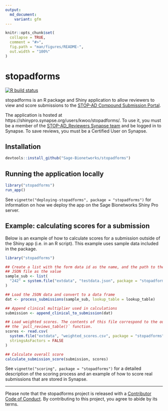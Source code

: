 ```yaml
---
output:
  md_document:
    variant: gfm
---
```


<!-- README.md is generated from README.Rmd. Please edit that file -->

```r
knitr::opts_chunk$set(
  collapse = TRUE,
  comment = "#>",
  fig.path = "man/figures/README-",
  out.width = "100%"
)
```

# stopadforms

<!-- badges: start -->
[![R build status](https://github.com/Sage-Bionetworks/stopadforms/workflows/R-CMD-check/badge.svg)](https://github.com/Sage-Bionetworks/stopadforms/actions)
<!-- badges: end -->

stopadforms is an R package and Shiny application to allow reviewers to view and
score submissions to the [STOP-AD Compound Submission Portal](https://stopadportal.synapse.org/#/).

The application is hosted at https://shinypro.synapse.org/users/kwoo/stopadforms/.
To use it, you must be a member of the
[STOP-AD_Reviewers Synapse team](https://www.synapse.org/#!Team:3403721) 
and be logged in to Synapse. To save reviews, you must be a Certified User on
Synapse.

## Installation

```r
devtools::install_github("Sage-Bionetworks/stopadforms")
```

## Running the application locally

```r
library("stopadforms")
run_app()
```

See `vignette("deploying-stopadforms", package = "stopadforms")` for information
on how we deploy the app on the Sage Bionetworks Shiny Pro server.

## Example: calculating scores for a submission

Below is an example of how to calculate scores for a submission outside of the
Shiny app (i.e. in an R script). This example uses sample data included in the
package.


```r
library("stopadforms")

## Create a list with the form data id as the name, and the path to the included
## JSON file as the value
sample_sub <- list(
  "242" = system.file("extdata", "testdata.json", package = "stopadforms")
)

## Load the JSON data and convert to a data frame
dat <- process_submissions(sample_sub, lookup_table = lookup_table)

## Append clinical multiplier used in calculations
submission <- append_clinical_to_submission(dat)

## Load weighted scores. The contents of this file correspond to the output of
## the `pull_reviews_table()` function.
scores <- read.csv(
  system.file("extdata", "weighted_scores.csv", package = "stopadforms"),
  stringsAsFactors = FALSE
)

## Calculate overall score
calculate_submission_score(submission, scores)
```

See `vignette("scoring", package = "stopadforms")` for a detailed
description of the scoring process and an example of how to score real
submissions that are stored in Synapse.

---

Please note that the stopadforms project is released with a [Contributor Code of
Conduct](.github/CODE_OF_CONDUCT.md). By contributing to this project, you agree
to abide by its terms.
